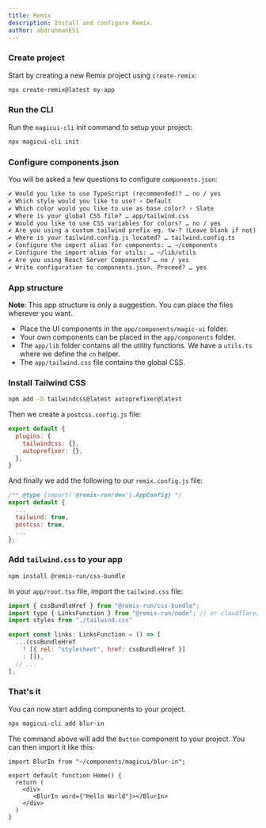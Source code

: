 ```yaml
---
title: Remix
description: Install and configure Remix.
author: abdrahmanES1
---
```


<Steps>

### Create project

Start by creating a new Remix project using `create-remix`:

```bash
npx create-remix@latest my-app
```
### Run the CLI

Run the `magicui-cli` init command to setup your project:

```bash
npx magicui-cli init
```


### Configure components.json

You will be asked a few questions to configure `components.json`:

```txt showLineNumbers
✔ Would you like to use TypeScript (recommended)? … no / yes
✔ Which style would you like to use? › Default
✔ Which color would you like to use as base color? › Slate
✔ Where is your global CSS file? … app/tailwind.css
✔ Would you like to use CSS variables for colors? … no / yes
✔ Are you using a custom tailwind prefix eg. tw-? (Leave blank if not) …
✔ Where is your tailwind.config.js located? … tailwind.config.ts
✔ Configure the import alias for components: … ~/components
✔ Configure the import alias for utils: … ~/lib/utils
✔ Are you using React Server Components? … no / yes
✔ Write configuration to components.json. Proceed? … yes
```

### App structure

**Note**: This app structure is only a suggestion. You can place the files wherever you want.


- Place the UI components in the `app/components/magic-ui` folder.
- Your own components can be placed in the `app/components` folder.
- The `app/lib` folder contains all the utility functions. We have a `utils.ts` where we define the `cn` helper.
- The `app/tailwind.css` file contains the global CSS.

### Install Tailwind CSS

```bash
npm add -D tailwindcss@latest autoprefixer@latest
```

Then we create a `postcss.config.js` file:

```js
export default {
  plugins: {
    tailwindcss: {},
    autoprefixer: {},
  },
}
```

And finally we add the following to our `remix.config.js` file:

```js {4-5}
/** @type {import('@remix-run/dev').AppConfig} */
export default {
  ...
  tailwind: true,
  postcss: true,
  ...
};
```

### Add `tailwind.css` to your app

```bash
npm install @remix-run/css-bundle
```
In your `app/root.tsx` file, import the `tailwind.css` file:

```js {1, 4}
import { cssBundleHref } from "@remix-run/css-bundle";
import type { LinksFunction } from "@remix-run/node"; // or cloudflare/deno
import styles from "./tailwind.css"

export const links: LinksFunction = () => [
  ...(cssBundleHref
    ? [{ rel: "stylesheet", href: cssBundleHref }]
    : []),
  // ...
];
```

### That's it

You can now start adding components to your project.

```bash
npx magicui-cli add blur-in
```

The command above will add the `Button` component to your project. You can then import it like this:

```tsx {1,6} showLineNumbers
import BlurIn from "~/components/magicui/blur-in";

export default function Home() {
  return (
    <div>
       <BlurIn word={"Hello World"}></BlurIn>
    </div>
  )
}
```

</Steps>